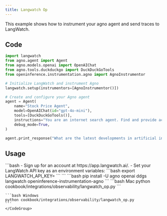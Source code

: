 ```yaml
---
title: Langwatch Op
---
```


This example shows how to instrument your agno agent and send traces to LangWatch.

## Code

```python cookbook/integrations/observability/langwatch_op.py
import langwatch
from agno.agent import Agent
from agno.models.openai import OpenAIChat
from agno.tools.duckduckgo import DuckDuckGoTools
from openinference.instrumentation.agno import AgnoInstrumentor

# Initialize LangWatch and instrument Agno
langwatch.setup(instrumentors=[AgnoInstrumentor()])

# Create and configure your Agno agent
agent = Agent(
    name="Stock Price Agent",
    model=OpenAIChat(id="gpt-4o-mini"),
    tools=[DuckDuckGoTools()],
    instructions="You are an internet search agent. Find and provide accurate information on any topic.",
    debug_mode=True,
)

agent.print_response("What are the latest developments in artificial intelligence?")

```

## Usage

<Steps>
  <Snippet file="create-venv-step.mdx" />

  <Step title="Set your API key">
    ```bash
    - Sign up for an account at https://app.langwatch.ai/.
    - Set your LangWatch API key as an environment variables:
    ```bash
    export LANGWATCH_API_KEY=<your-key>
    ```
    ```
  </Step>

  <Step title="Install libraries">
    ```bash
    pip install -U agno openai ddgs langwatch openinference-instrumentation-agno
    ```
  </Step>

  <Step title="Run Agent">
    <CodeGroup>
    ```bash Mac
    python cookbook/integrations/observability/langwatch_op.py
    ```

    ```bash Windows
    python cookbook/integrations/observability/langwatch_op.py
    ```
    </CodeGroup>
  </Step>
</Steps>
